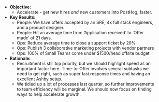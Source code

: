 * **Objective:**
    * Accelerate - get new hires _and_ new customers into PostHog, faster.
* **Key Results:**
    * People: We have offers accepted by an SRE, 4x full stack engineers, and a product designer. 
    * People: Hit an average time from ‘Application received’ to ‘Offer made’ of 21 days. 
    * Ops: Reduce average time to close a support ticket by 20%
    * Ops: Publish 3 collaborative marketing projects with vendor partners
    * Ops: 100% of Small Teams come under $1500/head offsite budget
* **Rationale:**
    * Recruitment is still top priority, but we should highlight speed as an important factor here. Time-to-Offer involves several subtasks we need to get right, such as super fast response times and having an excellent Ashby setup. 
    * We tidied up a lot of processes last quarter, so further improvements to team efficiency will be marginal. We should now focus on finding ways to help accelerate growth. 
